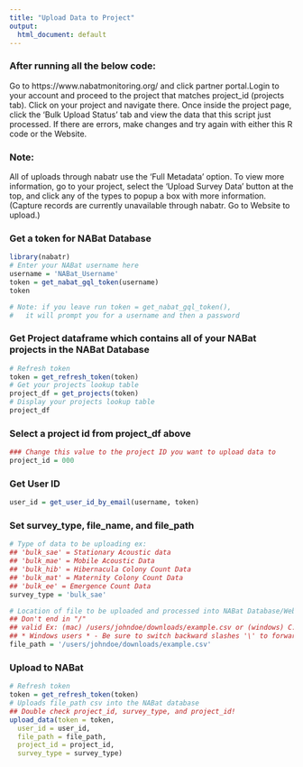 ```yaml
---
title: "Upload Data to Project"
output:
  html_document: default
---
```


### After running all the below code:
Go to https://www.nabatmonitoring.org/ and click partner portal.Login to your account
and proceed to the project that matches project_id (projects tab). Click on your project 
and navigate there. Once inside the project page, click the 'Bulk Upload Status' tab
and view the data that this script just processed. If there are errors, make changes and
try again with either this R code or the Website.

### Note:
All of uploads through nabatr use the 'Full Metadata' option. To view more information,
go to your project, select the 'Upload Survey Data' button at the top, and click any of
the types to popup a box with more information. (Capture records are currently 
unavailable through nabatr. Go to Website to upload.)


### Get a token for NABat Database
```r
library(nabatr)
# Enter your NABat username here
username = 'NABat_Username'
token = get_nabat_gql_token(username)
token

# Note: if you leave run token = get_nabat_gql_token(),
#   it will prompt you for a username and then a password
```


### Get Project dataframe which contains all of your NABat projects in the NABat Database
```r
# Refresh token
token = get_refresh_token(token)
# Get your projects lookup table
project_df = get_projects(token)
# Display your projects lookup table
project_df
```

### Select a project id from project_df above
```r
### Change this value to the project ID you want to upload data to
project_id = 000
```

### Get User ID
```r
user_id = get_user_id_by_email(username, token)
```

### Set survey_type, file_name, and file_path
```r
# Type of data to be uploading ex:
## 'bulk_sae' = Stationary Acoustic data
## 'bulk_mae' = Mobile Acoustic Data
## 'bulk_hib' = Hibernacula Colony Count Data
## 'bulk_mat' = Maternity Colony Count Data
## 'bulk_ee' = Emergence Count Data
survey_type = 'bulk_sae'

# Location of file to be uploaded and processed into NABat Database/Website
## Don't end in "/"
## valid Ex: (mac) /users/johndoe/downloads/example.csv or (windows) C:/path/to/example.csv
## * Windows users * - Be sure to switch backward slashes '\' to forward slashes '/'
file_path = '/users/johndoe/downloads/example.csv' 
```


### Upload to NABat
```r
# Refresh token
token = get_refresh_token(token)
# Uploads file_path csv into the NABat database
## Double check project_id, survey_type, and project_id!
upload_data(token = token, 
  user_id = user_id, 
  file_path = file_path,
  project_id = project_id,
  survey_type = survey_type)
```
















